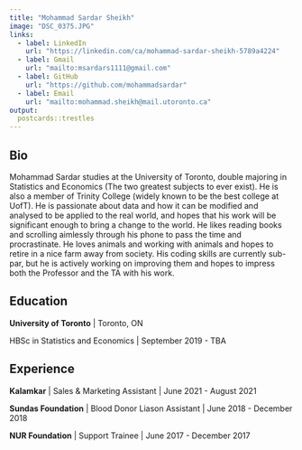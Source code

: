 ```yaml
---
title: "Mohammad Sardar Sheikh"
image: "DSC_0375.JPG"
links:
  - label: LinkedIn
    url: "https://linkedin.com/ca/mohammad-sardar-sheikh-5789a4224"
  - label: Gmail
    url: "mailto:msardars1111@gmail.com"
  - label: GitHub
    url: "https://github.com/mohammadsardar"
  - label: Email
    url: "mailto:mohammad.sheikh@mail.utoronto.ca"
output:
  postcards::trestles
---
```

 
## Bio


Mohammad Sardar studies at the University of Toronto, double majoring in Statistics and Economics (The two greatest subjects to ever exist). He is also a member of Trinity College (widely known to be the best college at UofT). He is passionate about data and how it can be modified and analysed to be applied to the real world, and hopes that his work will be significant enough to bring a change to the world. He likes reading books and scrolling aimlessly through his phone to pass the time and procrastinate. He loves animals and working with animals and hopes to retire in a nice farm away from society. His coding skills are currently sub-par, but he is actively working on improving them and hopes to impress both the Professor and the TA with his work.


## Education

**University of Toronto** | Toronto, ON

HBSc in Statistics and Economics | September 2019 - TBA


## Experience

**Kalamkar** | Sales & Marketing Assistant | June 2021 - August 2021

**Sundas Foundation** | Blood Donor Liason Assistant | June 2018 - December 2018

**NUR Foundation** | Support Trainee | June 2017 - December 2017
